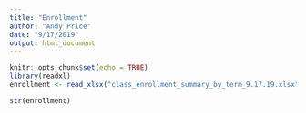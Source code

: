 ```yaml
---
title: "Enrollment"
author: "Andy Price"
date: "9/17/2019"
output: html_document
---
```


```r
knitr::opts_chunk$set(echo = TRUE)
library(readxl)
enrollment <- read_xlsx("class_enrollment_summary_by_term_9.17.19.xlsx", skip = 3)

```
```r
str(enrollment)
```


